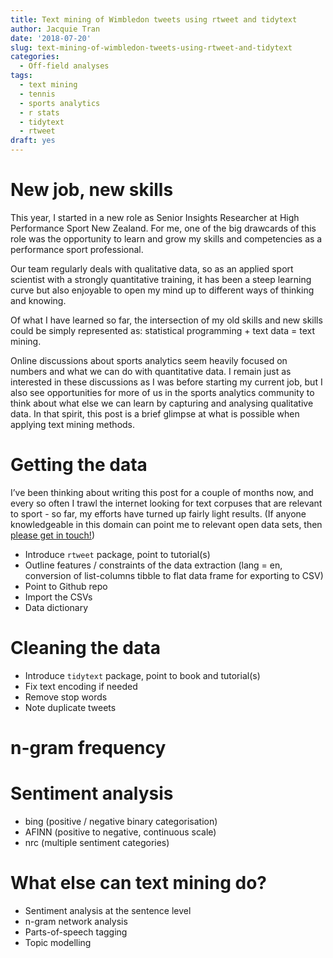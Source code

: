 ```yaml
---
title: Text mining of Wimbledon tweets using rtweet and tidytext
author: Jacquie Tran
date: '2018-07-20'
slug: text-mining-of-wimbledon-tweets-using-rtweet-and-tidytext
categories:
  - Off-field analyses
tags:
  - text mining
  - tennis
  - sports analytics
  - r stats
  - tidytext
  - rtweet
draft: yes
---
```


# New job, new skills
This year, I started in a new role as Senior Insights Researcher at High Performance Sport New Zealand. For me, one of the big drawcards of this role was the opportunity to learn and grow my skills and competencies as a performance sport professional.

Our team regularly deals with qualitative data, so as an applied sport scientist with a strongly quantitative training, it has been a steep learning curve but also enjoyable to open my mind up to different ways of thinking and knowing.

Of what I have learned so far, the intersection of my old skills and new skills could be simply represented as: statistical programming + text data = text mining.

Online discussions about sports analytics seem heavily focused on numbers and what we can do with quantitative data. I remain just as interested in these discussions as I was before starting my current job, but I also see opportunities for more of us in the sports analytics community to think about what else we can learn by capturing and analysing qualitative data. In that spirit, this post is a brief glimpse at what is possible when applying text mining methods.

# Getting the data

I've been thinking about writing this post for a couple of months now, and every so often I trawl the internet looking for text corpuses that are relevant to sport - so far, my efforts have turned up fairly light results. (If anyone knowledgeable in this domain can point me to relevant open data sets, then [please get in touch!]())

- Introduce `rtweet` package, point to tutorial(s)
- Outline features / constraints of the data extraction (lang = en, conversion of list-columns tibble to flat data frame for exporting to CSV)
- Point to Github repo
- Import the CSVs
- Data dictionary

# Cleaning the data

- Introduce `tidytext` package, point to book and tutorial(s)
- Fix text encoding if needed
- Remove stop words
- Note duplicate tweets

# n-gram frequency


# Sentiment analysis

- bing (positive / negative binary categorisation)
- AFINN (positive to negative, continuous scale)
- nrc (multiple sentiment categories)

# What else can text mining do?
- Sentiment analysis at the sentence level
- n-gram network analysis
- Parts-of-speech tagging
- Topic modelling